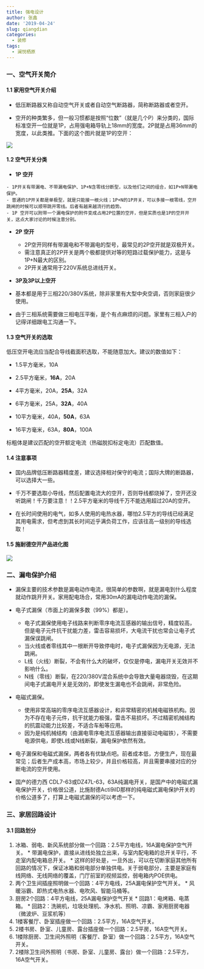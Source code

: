 ```yaml
---
title: 强电设计
author: 张鑫
date: '2019-04-24'
slug: qiangdian
categories:
  - 装修
tags:
  - 澜悦栖原
---
```

### 一、空气开关简介

#### 1.1 家用空气开关介绍

* 低压断路器又称自动空气开关或者自动空气断路器，简称断路器或者空开。

* 空开的种类繁多，但一般习惯都是按照“位数”（就是几个P）来分类的，国际标准空开一位就是1P，占用强电箱导轨上18mm的宽度。2P就是占用36mm的宽度，以此类推。下面的这个图片就是1P的空开：

![](/images/1pkk1.jpg)

#### 1.2 空气开关分类

  -  **1P 空开**
 
    - 1P开关有带漏电、不带漏电保护、1P+N含零线分断型，以及他们之间的组合，如1P+N带漏电保护。
    - 普通的1P开关都是单极型，就是只能接一根火线；1P+N的1P开关，可以多接一根零线，空开跳闸的时候可以顺带跳开零线。后者有越来越流行的趋势。
    - 1P 空开可以附带一个漏电保护的附件变成占用2P位置的空开，但是实质也是1P的空开开关，这点大家讨论的时候注意分别。
    
  - **2P 空开**
  
    - 2P空开同样有带漏电和不带漏电的型号，最常见的2P空开就是双极开关。
    - 需注意真正的2P开关是两个极都提供对等的短路过载保护能力，这是与1P+N最大的区别。
    - 2P开关通常用于220V系统总进线开关。

 - **3P及3P以上空开**
  
  - 基本都是用于三相220/380V系统，除非家里有大型中央空调，否则家庭很少使用。
  
  - 由于三相系统需要做三相电压平衡，是个有点麻烦的问题。家里有三相入户的记得详细跟电工沟通一下。

#### 1.3 空气开关的选取

低压空开电流应当配合导线截面积选取，不能随意加大。建议的数值如下：

* 1.5平方毫米，10A

* 2.5平方毫米，**16A**，20A

* 4平方毫米，20A，**25A**，32A

* 6平方毫米，25A，**32A**，40A

* 10平方毫米，40A，**50A**，63A

* 16平方毫米，63A，**80A**，100A

标粗体是建议匹配的空开额定电流（热磁脱扣标定电流）匹配数值。

#### 1.4 注意事项

* 国内品牌低压断路器精度差，建议选择相对保守的电流；国际大牌的断路器，可以选择大一些。

* 千万不要选取小导线，然后配置电流大的空开，否则导线都烧掉了，空开还没听跳闸！千万要注意！！2.5平方毫米的导线千万不能选用超过20A的空开。

*  在长时间使用的电气，如多人使用的电热水器，哪怕2.5平方的导线已经满足其用电需求，但考虑到其长时间近乎满负荷工作，应该往高一级别的导线选取！

#### 1.5 施耐德空开产品进化图

![](/images/sndevolution.jpg)

### 二、漏电保护介绍

  * 漏保主要的技术参数是漏电动作电流，很简单的参数啊，就是漏电到什么程度就动作跳开开关。家用配电场合，常用30mA的漏电动作电流的漏保。

  * 电子式漏保（市面上的漏保多数（99%）都是）。

    + 电子式漏保使用电子线路来判断零序电流互感器的输出信号，精度较高，但是电子元件抗干扰能力差，雷击容易损坏，大电流干扰也常会让电子式漏保误跳闸。
    + 当火线或者零线其中一根断开导致停电时，电子式漏保因为无电源，无法跳闸。
    + L线（火线）断裂，不会有什么大的破坏，仅仅是停电，漏电开关无效并不影响什么。
    + N线（零线）断裂，在220/380V混合系统中会导致大量电器烧毁，在这期间电子式漏电开关是无效的，即使发生漏电也不会跳闸，非常危险。

  * 电磁式漏保。
    + 使用非常高端的零序电流互感器设计，和非常精密的机械电磁铁机构。因为不存在电子元件，抗干扰能力极强，雷击不易损坏。不过精密机械结构的抗震动能力比较差，不适合车船等应用。
    + 因为是纯机械结构（由漏电零序电流互感器输出直接驱动电磁铁），不需要电源供电，即使L线或N线断裂，漏电保护依然有效。

  * 电子漏保和电磁式漏保，两者各有优缺点吧。前者成本低，方便生产，现在最常见；后者生产成本高，市场上较少，并且价格较高，并且需要串接对应的分断电流的空开使用。
  
  * 国产的德力西 CDL7-63或DZ47L-63，63A纯漏电开关，是国产中的电磁式漏电保护开关，价格很公道，比施耐德Acti9iID那样的纯电磁式漏电保护开关的价格公道多了，打算上电磁式漏保的可以考虑一下。
  
### 三、家居回路设计

#### 3.1 回路划分

  1. 冰箱、弱电、新风系统部分做一个回路：2.5平方电线，16A漏电保护空气开关。
    * 带漏电保护，直接从进线处独立出来，与室内配电箱的总开关平行，不走室内配电箱总开关。
    * 这样的好处是，一旦外出，可以在切断家庭其他所有回路的情况下，保证冰箱和弱电部分单独供电。关于弱电部分，主要是家庭有线网络、无线网络的覆盖，门厅前室的视频监控，弱电箱内POE供电。
  2. 两个卫生间插座照明做一个回路：4平方电线，25A漏电保护空气开关。
    * 风暖浴霸、即热式电热水器、电吹风、智能马桶等。
  3. 厨房2个回路：4平方电线，25A漏电保护空气开关
    * 回路1：电烤箱、电蒸箱。
    * 回路2：洗碗机，垃圾处理机、净水机、照明、凉霸、家用厨房电器（微波炉、豆浆机等）
  4. 1楼客餐厅、卧室插座做一个回路：2.5平方，16A空气开关。
  5. 2楼书房、卧室、儿童房、露台插座做一个回路：2.5平房，16A空气开关。
  6. 1楼除厨房、卫生间外照明（客餐厅、卧室）做一个回路：2.5平方，16A空气开关。
  7. 2楼除卫生间外照明（书房、卧室、儿童房、露台）做一个回路：2.5平方，16A空气开关。

